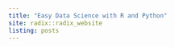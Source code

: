 ---
title: "Easy Data Science with R and Python"
site: radix::radix_website
listing: posts
---
<script>
  (function() {
    var cx = '008163512119290710096:r3vhszxcrve';
    var gcse = document.createElement('script');
    gcse.type = 'text/javascript';
    gcse.async = true;
    gcse.src = 'https://cse.google.com/cse.js?cx=' + cx;
    var s = document.getElementsByTagName('script')[0];
    s.parentNode.insertBefore(gcse, s);
  })();
</script>
<gcse:search></gcse:search>